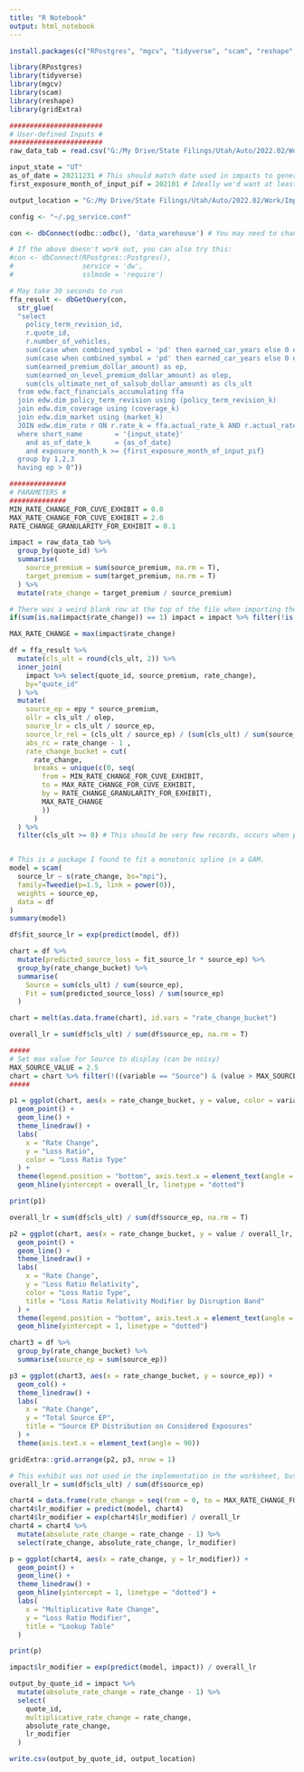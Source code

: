 ```yaml
---
title: "R Notebook"
output: html_notebook
---
```


```r
install.packages(c("RPostgres", "mgcv", "tidyverse", "scam", "reshape", "gridExtra"))
```

```r
library(RPostgres)
library(tidyverse)
library(mgcv)
library(scam)
library(reshape)
library(gridExtra)
```

```r
#######################
# User-defined Inputs #
#######################
raw_data_tab = read.csv("G:/My Drive/State Filings/Utah/Auto/2022.02/Work/Impacts/Rate Capping/raw_data/raw_data_tab.csv", stringsAsFactors = F)

input_state = "UT"
as_of_date = 20211231 # This should match date used in impacts to generate rate capping file
first_exposure_month_of_input_pif = 202101 # Ideally we'd want at least a year of loss data

output_location = "G:/My Drive/State Filings/Utah/Auto/2022.02/Work/Impacts/Rate Capping/raw_data//output_by_quote_id_test.csv"
```

```r
config <- "~/.pg_service.conf"

con <- dbConnect(odbc::odbc(), 'data_warehouse') # You may need to change data connection name

# If the above doesn't work out, you can also try this:
#con <- dbConnect(RPostgres::Postgres(),
#                 service = 'dw',
#                 sslmode = 'require')

# May take 30 seconds to run
ffa_result <- dbGetQuery(con,
  str_glue(
  "select
    policy_term_revision_id,
    r.quote_id,
    r.number_of_vehicles,
    sum(case when combined_symbol = 'pd' then earned_car_years else 0 end) as pd_ecy,
    sum(case when combined_symbol = 'pd' then earned_car_years else 0 end) / r.number_of_vehicles as epy,
    sum(earned_premium_dollar_amount) as ep,
    sum(earned_on_level_premium_dollar_amount) as olep,
    sum(cls_ultimate_net_of_salsub_dollar_amount) as cls_ult
  from edw.fact_financials_accumulating ffa
  join edw.dim_policy_term_revision using (policy_term_revision_k)
  join edw.dim_coverage using (coverage_k)
  join edw.dim_market using (market_k)
  JOIN edw.dim_rate r ON r.rate_k = ffa.actual_rate_k AND r.actual_rate_indicator = 1
  where short_name        = '{input_state}'
    and as_of_date_k      = {as_of_date}
    and exposure_month_k >= {first_exposure_month_of_input_pif}
  group by 1,2,3
  having ep > 0"))
```


```r
##############
# PARAMETERS #
##############
MIN_RATE_CHANGE_FOR_CUVE_EXHIBIT = 0.0
MAX_RATE_CHANGE_FOR_CUVE_EXHIBIT = 2.0
RATE_CHANGE_GRANULARITY_FOR_EXHIBIT = 0.1

impact = raw_data_tab %>% 
  group_by(quote_id) %>% 
  summarise(
    source_premium = sum(source_premium, na.rm = T),
    target_premium = sum(target_premium, na.rm = T)
  ) %>% 
  mutate(rate_change = target_premium / source_premium)

# There was a weird blank row at the top of the file when importing the .csv
if(sum(is.na(impact$rate_change)) == 1) impact = impact %>% filter(!is.na(rate_change))

MAX_RATE_CHANGE = max(impact$rate_change)

df = ffa_result %>% 
  mutate(cls_ult = round(cls_ult, 2)) %>% 
  inner_join(
    impact %>% select(quote_id, source_premium, rate_change), 
    by="quote_id"
  ) %>% 
  mutate(
    source_ep = epy * source_premium,
    ollr = cls_ult / olep,
    source_lr = cls_ult / source_ep,
    source_lr_rel = (cls_ult / source_ep) / (sum(cls_ult) / sum(source_ep)),
    abs_rc = rate_change - 1 ,
    rate_change_bucket = cut(
      rate_change, 
      breaks = unique(c(0, seq(
        from = MIN_RATE_CHANGE_FOR_CUVE_EXHIBIT, 
        to = MAX_RATE_CHANGE_FOR_CUVE_EXHIBIT,
        by = RATE_CHANGE_GRANULARITY_FOR_EXHIBIT), 
        MAX_RATE_CHANGE
        ))
      )
  ) %>%
  filter(cls_ult >= 0) # This should be very few records, occurs when paid salvage / subro exceeds paid loss.


# This is a package I found to fit a monotonic spline in a GAM.
model = scam(
  source_lr ~ s(rate_change, bs="mpi"),
  family=Tweedie(p=1.5, link = power(0)), 
  weights = source_ep, 
  data = df
)
summary(model)

df$fit_source_lr = exp(predict(model, df))

chart = df %>% 
  mutate(predicted_source_loss = fit_source_lr * source_ep) %>% 
  group_by(rate_change_bucket) %>% 
  summarise(
    Source = sum(cls_ult) / sum(source_ep),
    Fit = sum(predicted_source_loss) / sum(source_ep)
  )

chart = melt(as.data.frame(chart), id.vars = "rate_change_bucket")

overall_lr = sum(df$cls_ult) / sum(df$source_ep, na.rm = T)

#####
# Set max value for Source to display (can be noisy)
MAX_SOURCE_VALUE = 2.5
chart = chart %>% filter(!((variable == "Source") & (value > MAX_SOURCE_VALUE)))
#####

p1 = ggplot(chart, aes(x = rate_change_bucket, y = value, color = variable, group = variable)) +
  geom_point() + 
  geom_line() + 
  theme_linedraw() + 
  labs(
    x = "Rate Change",
    y = "Loss Ratio",
    color = "Loss Ratio Type"
  ) +
  theme(legend.position = "bottom", axis.text.x = element_text(angle = 90)) +
  geom_hline(yintercept = overall_lr, linetype = "dotted")

print(p1)
```


```r
overall_lr = sum(df$cls_ult) / sum(df$source_ep, na.rm = T)

p2 = ggplot(chart, aes(x = rate_change_bucket, y = value / overall_lr, color = variable, group = variable)) +
  geom_point() + 
  geom_line() + 
  theme_linedraw() + 
  labs(
    x = "Rate Change",
    y = "Loss Ratio Relativity",
    color = "Loss Ratio Type",
    title = "Loss Ratio Relativity Modifier by Disruption Band"
  ) +
  theme(legend.position = "bottom", axis.text.x = element_text(angle = 90)) + 
  geom_hline(yintercept = 1, linetype = "dotted")

chart3 = df %>% 
  group_by(rate_change_bucket) %>% 
  summarise(source_ep = sum(source_ep))

p3 = ggplot(chart3, aes(x = rate_change_bucket, y = source_ep)) + 
  geom_col() + 
  theme_linedraw() + 
  labs(
    x = "Rate Change",
    y = "Total Source EP",
    title = "Source EP Distribution on Considered Exposures"
  ) + 
  theme(axis.text.x = element_text(angle = 90)) 

gridExtra::grid.arrange(p2, p3, nrow = 1)
```



```r
# This exhibit was not used in the implementation in the worksheet, but I've left this cell in case anyone's curious.
overall_lr = sum(df$cls_ult) / sum(df$source_ep)

chart4 = data.frame(rate_change = seq(from = 0, to = MAX_RATE_CHANGE_FOR_CUVE_EXHIBIT, by = 0.1))
chart4$lr_modifier = predict(model, chart4)
chart4$lr_modifier = exp(chart4$lr_modifier) / overall_lr
chart4 = chart4 %>% 
  mutate(absolute_rate_change = rate_change - 1) %>% 
  select(rate_change, absolute_rate_change, lr_modifier)

p = ggplot(chart4, aes(x = rate_change, y = lr_modifier)) + 
  geom_point() + 
  geom_line() +
  theme_linedraw() + 
  geom_hline(yintercept = 1, linetype = "dotted") + 
  labs(
    x = "Multiplicative Rate Change",
    y = "Loss Ratio Modifier",
    title = "Lookup Table"
  )

print(p)
```

```r
impact$lr_modifier = exp(predict(model, impact)) / overall_lr

output_by_quote_id = impact %>% 
  mutate(absolute_rate_change = rate_change - 1) %>% 
  select(
    quote_id,
    multiplicative_rate_change = rate_change, 
    absolute_rate_change,
    lr_modifier
  ) 

write.csv(output_by_quote_id, output_location)
```































